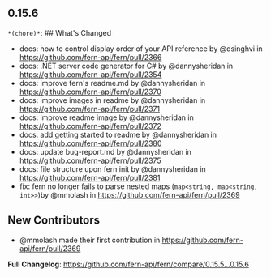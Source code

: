 ## 0.15.6
`*(chore)*`: ## What's Changed
* docs: how to control display order of your API reference by @dsinghvi in https://github.com/fern-api/fern/pull/2366
* docs: .NET server code generator for C# by @dannysheridan in https://github.com/fern-api/fern/pull/2354
* docs: improve fern's readme.md by @dannysheridan in https://github.com/fern-api/fern/pull/2370
* docs: improve images in readme by @dannysheridan in https://github.com/fern-api/fern/pull/2371
* docs: improve readme image by @dannysheridan in https://github.com/fern-api/fern/pull/2372
* docs: add getting started to readme by @dannysheridan in https://github.com/fern-api/fern/pull/2380
* docs: update bug-report.md by @dannysheridan in https://github.com/fern-api/fern/pull/2375
* docs: file structure upon fern init by @dannysheridan in https://github.com/fern-api/fern/pull/2381
* fix: fern no longer fails to parse nested maps (`map<string, map<string, int>>`)by @mmolash in https://github.com/fern-api/fern/pull/2369

## New Contributors
* @mmolash made their first contribution in https://github.com/fern-api/fern/pull/2369

**Full Changelog**: https://github.com/fern-api/fern/compare/0.15.5...0.15.6

